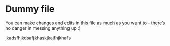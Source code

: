 # Dummy file 

You can make changes and edits in this file as much as you want to - there's no danger in messing anything up :)

jkadsfhjkdsafjkhaskjkajfhjkhafs